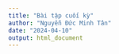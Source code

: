```yaml
---
title: "Bài tập cuối kỳ"
author: "Nguyễn Đức Minh Tân"
date: "2024-04-10"
output: html_document
---
```

